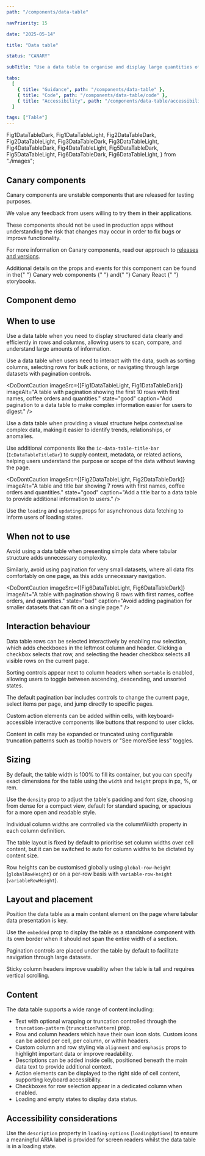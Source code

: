 ```yaml
---
path: "/components/data-table"

navPriority: 15

date: "2025-05-14"

title: "Data table"

status: "CANARY"

subTitle: "Use a data table to organise and display large quantities of related data."

tabs:
  [
    { title: "Guidance", path: "/components/data-table" },
    { title: "Code", path: "/components/data-table/code" },
    { title: "Accessibility", path: "/components/data-table/accessibility" },
  ]

tags: ["Table"]
---
```


  Fig1DataTableDark,
  Fig1DataTableLight,
  Fig2DataTableDark,
  Fig2DataTableLight,
  Fig3DataTableDark,
  Fig3DataTableLight,
  Fig4DataTableDark,
  Fig4DataTableLight,
  Fig5DataTableDark,
  Fig5DataTableLight,
  Fig6DataTableDark,
  Fig6DataTableLight,
} from "./images";

<IcAlert
  heading="Canary component"
  variant="info"
  message="This component is new and its guidance will be updated over time."
/>

## Canary components

Canary components are unstable components that are released for testing purposes.

We value any feedback from users willing to try them in their applications.

These components should not be used in production apps without understanding the risk that changes may occur in order to fix bugs or improve functionality.

For more information on Canary components, read our approach to [releases and versions](/get-started/releases-versions).

<p>
  Additional details on the props and events for this component can be found in
  the{" "}
  <IcLink
    href="https://mi6.github.io/ic-ui-kit/branches/canary/develop/web-components/?path=/docs/web-components-data-table--docs"
    target="_blank"
  >
    Canary web components
  </IcLink>{" "}
  and{" "}
  <IcLink
    href="https://mi6.github.io/ic-ui-kit/branches/canary/develop/react/?path=/docs/react-components-data-table--docs"
    target="_blank"
  >
    Canary React
  </IcLink>{" "}
  storybooks.
</p>

## Component demo

<ComponentPreview>
  <IcDataTable caption="Basic" columns={COLUMNS} data={DATA} />
</ComponentPreview>

## When to use

Use a data table when you need to display structured data clearly and efficiently in rows and columns, allowing users to scan, compare, and understand large amounts of information.

Use a data table when users need to interact with the data, such as sorting columns, selecting rows for bulk actions, or navigating through large datasets with pagination controls.

<DoDontCaution
  imageSrc={[Fig1DataTableLight, Fig1DataTableDark]}
  imageAlt="A table with pagination showing the first 10 rows with first names, coffee orders and quantities."
  state="good"
  caption="Add pagination to a data table to make complex information easier for users to digest."
/>

Use a data table when providing a visual structure helps contextualise complex data, making it easier to identify trends, relationships, or anomalies.

Use additional components like the `ic-data-table-title-bar` (`IcDataTableTitleBar`) to supply context, metadata, or related actions, helping users understand the purpose or scope of the data without leaving the page.

<DoDontCaution
  imageSrc={[Fig2DataTableLight, Fig2DataTableDark]}
  imageAlt="A table and title bar showing 7 rows with first names, coffee orders and quantities."
  state="good"
  caption="Add a title bar to a data table to provide additional information to users."
/>

Use the `loading` and `updating` props for asynchronous data fetching to inform users of loading states.

<DoubleDoDontCaution>
  <DoDontCaution
    imageSrc={[Fig3DataTableLight, Fig3DataTableDark]}
    imageAlt="A table in a loading state with no rows."
    state="good"
    caption="Use the loading state for passive loading, for example when loading data into the table initially."
  />
  <DoDontCaution
    imageSrc={[Fig4DataTableLight, Fig4DataTableDark]}
    imageAlt="A table showing 7 rows and an updating state."
    state="good"
    caption="Use the updating state for active loading, for example adding or removing a row from the data."
  />
</DoubleDoDontCaution>

## When not to use

Avoid using a data table when presenting simple data where tabular structure adds unnecessary complexity.

<DoubleDoDontCaution>
  <DoDontCaution
    imageSrc={[Fig5DataTableLight, Fig5DataTableDark]}
    imageAlt="A table showing 2 rows with coffees and their serving temperatures."
    state="bad"
    caption="Avoid using a data table for simple information that can be displayed another way."
  />
</DoubleDoDontCaution>

Similarly, avoid using pagination for very small datasets, where all data fits comfortably on one page, as this adds unnecessary navigation.

<DoDontCaution
  imageSrc={[Fig6DataTableLight, Fig6DataTableDark]}
  imageAlt="A table with pagination showing 8 rows with first names, coffee orders, and quantities."
  state="bad"
  caption="Avoid adding pagination for smaller datasets that can fit on a single page."
/>

## Interaction behaviour

Data table rows can be selected interactively by enabling row selection, which adds checkboxes in the leftmost column and header. Clicking a checkbox selects that row, and selecting the header checkbox selects all visible rows on the current page.

Sorting controls appear next to column headers when `sortable` is enabled, allowing users to toggle between ascending, descending, and unsorted states.

The default pagination bar includes controls to change the current page, select items per page, and jump directly to specific pages.

Custom action elements can be added within cells, with keyboard-accessible interactive components like buttons that respond to user clicks.

Content in cells may be expanded or truncated using configurable truncation patterns such as tooltip hovers or "See more/See less" toggles.

## Sizing

By default, the table width is 100% to fill its container, but you can specify exact dimensions for the table using the `width` and `height` props in px, %, or rem.

Use the `density` prop to adjust the table's padding and font size, choosing from dense for a compact view, default for standard spacing, or spacious for a more open and readable style.

Individual column widths are controlled via the columnWidth property in each column definition.

The table layout is fixed by default to prioritise set column widths over cell content, but it can be switched to auto for column widths to be dictated by content size.

Row heights can be customised globally using `global-row-height` (`globalRowHeight`) or on a per-row basis with `variable-row-height` (`variableRowHeight`).

## Layout and placement

Position the data table as a main content element on the page where tabular data presentation is key.

Use the `embedded` prop to display the table as a standalone component with its own border when it should not span the entire width of a section.

Pagination controls are placed under the table by default to facilitate navigation through large datasets.

Sticky column headers improve usability when the table is tall and requires vertical scrolling.

## Content

The data table supports a wide range of content including:

- Text with optional wrapping or truncation controlled through the `truncation-pattern` (`truncationPattern`) prop.
- Row and column headers which have their own icon slots. Custom icons can be added per cell, per column, or within headers.
- Custom column and row styling via `alignment` and `emphasis` props to highlight important data or improve readability.
- Descriptions can be added inside cells, positioned beneath the main data text to provide additional context.
- Action elements can be displayed to the right side of cell content, supporting keyboard accessibility.
- Checkboxes for row selection appear in a dedicated column when enabled.
- Loading and empty states to display data status.

## Accessibility considerations

Use the `description` property in `loading-options` (`loadingOptions`) to ensure a meaningful ARIA label is provided for screen readers whilst the data table is in a loading state.
